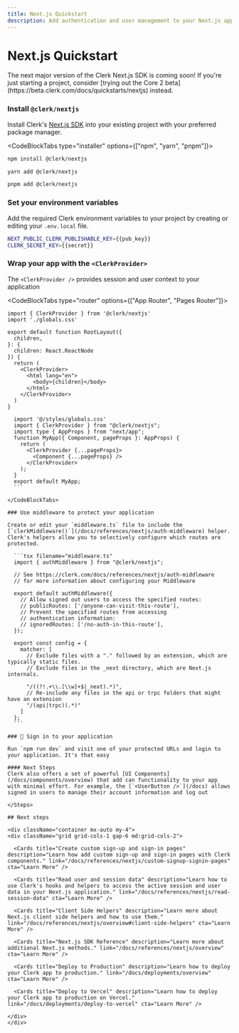 ---
title: Next.js Quickstart
description: Add authentication and user management to your Next.js app with Clerk.
---

# Next.js Quickstart

<Callout type='info' emoji='💡'>
  The next major version of the Clerk Next.js SDK is coming soon! If you're just starting a project, consider [trying out the Core 2 beta](https://beta.clerk.com/docs/quickstarts/nextjs) instead.
</Callout>

<Steps>

### Install `@clerk/nextjs`

Install Clerk's [Next.js SDK](/docs/references/nextjs/overview) into your existing project with your preferred package manager.

<CodeBlockTabs type="installer" options={["npm", "yarn", "pnpm"]}>
  ```bash filename="terminal"
  npm install @clerk/nextjs
  ```

```bash filename="terminal"
yarn add @clerk/nextjs
```

```bash filename="terminal"
pnpm add @clerk/nextjs
```

</CodeBlockTabs>

### Set your environment variables

Add the required Clerk environment variables to your project by creating or editing your `.env.local` file.

  <InjectKeys>

  ```sh filename=".env.local"
  NEXT_PUBLIC_CLERK_PUBLISHABLE_KEY={{pub_key}}
  CLERK_SECRET_KEY={{secret}}
  ```

  </InjectKeys>

### Wrap your app with the `<ClerkProvider>`

The `<ClerkProvider />` provides session and user context to your application

<CodeBlockTabs type="router" options={["App Router", "Pages Router"]}>
  ```tsx filename="/src/app/layout.tsx" {1,10-14}
  import { ClerkProvider } from '@clerk/nextjs'
  import './globals.css'

  export default function RootLayout({
    children,
  }: {
    children: React.ReactNode
  }) {
    return (
      <ClerkProvider>
        <html lang="en">
          <body>{children}</body>
        </html>
      </ClerkProvider>
    )
  }
  ```

  ```tsx filename="_app.tsx" {2,6-8}
    import '@/styles/globals.css'
    import { ClerkProvider } from "@clerk/nextjs";
    import type { AppProps } from "next/app";
    function MyApp({ Component, pageProps }: AppProps) {
      return (
        <ClerkProvider {...pageProps}>
          <Component {...pageProps} />
        </ClerkProvider>
      );
    }
    export default MyApp;
    ```

</CodeBlockTabs>

### Use middleware to protect your application

Create or edit your `middleware.ts` file to include the [`clerkMiddleware()`](/docs/references/nextjs/auth-middleware) helper. Clerk's helpers allow you to selectively configure which routes are protected.

    ```tsx filename="middleware.ts"
    import { authMiddleware } from "@clerk/nextjs";

    // See https://clerk.com/docs/references/nextjs/auth-middleware
    // for more information about configuring your Middleware

    export default authMiddleware({
      // Allow signed out users to access the specified routes:
      // publicRoutes: ['/anyone-can-visit-this-route'],
      // Prevent the specified routes from accessing
      // authentication information:
      // ignoredRoutes: ['/no-auth-in-this-route'],
    });

    export const config = {
      matcher: [
        // Exclude files with a "." followed by an extension, which are typically static files.
        // Exclude files in the _next directory, which are Next.js internals.

        "/((?!.+\\.[\\w]+$|_next).*)",
        // Re-include any files in the api or trpc folders that might have an extension
        "/(api|trpc)(.*)"
      ]
    };
    ```

### 🚀 Sign in to your application

Run `npm run dev` and visit one of your protected URLs and login to your application. It's that easy

#### Next Steps
Clerk also offers a set of powerful [UI Components](/docs/components/overview) that add can functionality to your app with minimal effort. For example, the [`<UserButton />`](/docs) allows signed in users to manage their account information and log out

</Steps>

## Next steps

<div className="container mx-auto my-4">
  <div className="grid grid-cols-1 gap-6 md:grid-cols-2">

    <Cards title="Create custom sign-up and sign-in pages" description="Learn how add custom sign-up and sign-in pages with Clerk components." link="/docs/references/nextjs/custom-signup-signin-pages" cta="Learn More" />

    <Cards title="Read user and session data" description="Learn how to use Clerk's hooks and helpers to access the active session and user data in your Next.js application." link="/docs/references/nextjs/read-session-data" cta="Learn More" />

    <Cards title="Client Side Helpers" description="Learn more about Next.js client side helpers and how to use them." link="/docs/references/nextjs/overview#client-side-helpers" cta="Learn More" />

    <Cards title="Next.js SDK Reference" description="Learn more about additional Next.js methods." link="/docs/references/nextjs/overview" cta="Learn More" />

    <Cards title="Deploy to Production" description="Learn how to deploy your Clerk app to production." link="/docs/deployments/overview" cta="Learn More" />

    <Cards title="Deploy to Vercel" description="Learn how to deploy your Clerk app to production on Vercel." link="/docs/deployments/deploy-to-vercel" cta="Learn More" />

  </div>
</div>
